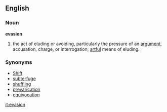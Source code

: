 ==English==
=== Noun ===
'''evasion'''
# the act of eluding or avoiding, particularly the pressure of an [[argument]], accusation, charge, or interrogation; [[artful]] means of eluding.
=== Synonyms ===
*[[Shift]]
*[[subterfuge]]
*[[shuffling]]
*[[prevarication]]
*[[equivocation]]

{{Webster}}

[[it:evasion]]